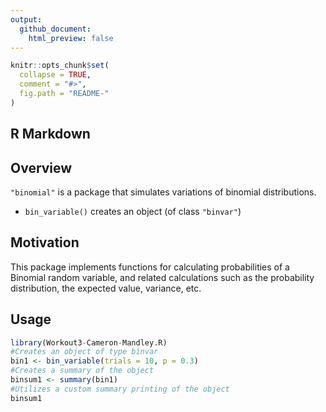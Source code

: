 ```yaml
---
output:
  github_document:
    html_preview: false
---
```



```r
knitr::opts_chunk$set(
  collapse = TRUE,
  comment = "#>",
  fig.path = "README-"
)
```

## R Markdown
## Overview

`"binomial"` is a package 
that simulates variations of binomial distributions.

* `bin_variable()` creates an object (of class `"binvar"`)


## Motivation

This package implements functions for
calculating probabilities of a Binomial random variable, and related calculations such as the
probability distribution, the expected value, variance, etc.


## Usage

```r
library(Workout3-Cameron-Mandley.R)
#Creates an object of type binvar
bin1 <- bin_variable(trials = 10, p = 0.3)
#Creates a summary of the object
binsum1 <- summary(bin1)
#Utilizes a custom summary printing of the object
binsum1
```

```r

```



```r

```


